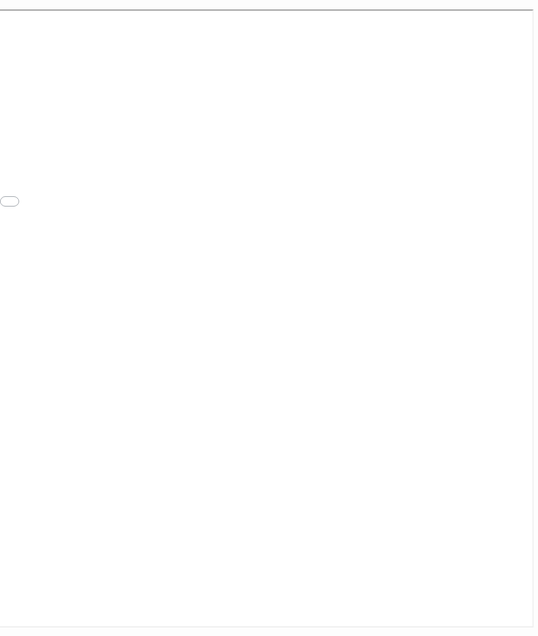 <div style= "float:right;position: relative; top: 50px; right: -220px">
<iframe src="projects/Individual_Assignment_HR.html " width="1300" height="1100"></iframe>
</div>